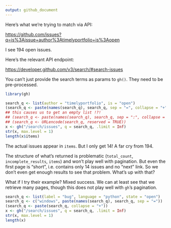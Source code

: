 ```yaml
---
output: github_document
---
```


Here's what we're trying to match via API:

<https://github.com/issues?q=is%3Aissue+author%3Atimelyportfolio+is%3Aopen>

I see 194 open issues.

Here's the relevant API endpoint:

<https://developer.github.com/v3/search/#search-issues>

You can't just provide the search terms as params to `gh()`. They need to be pre-processed.

```r
library(gh)

search_q <- list(author = "timelyportfolio", is = "open")
(search_q <- paste(names(search_q), search_q, sep = "=", collapse = "+"))
## this causes us to get an empty list !?!
## (search_q <- paste(names(search_q), search_q, sep = ":", collapse = "+"))
## (search_q <- URLencode(search_q, reserved = TRUE))
x <- gh("/search/issues", q = search_q, .limit = Inf)
str(x, max.level = 1)
length(x$items)
```

The actual issues appear in `items`. But I only get 14! A far cry from 194.

The structure of what's returned is problematic (`total_count`, `incomplete_results`, `items`) and won't play well with pagination. But even the first page is "short", i.e. contains only 14 issues and no "next" link. So we don't even get enough results to see that problem. What's up with that?

What if I try their example? Mixed success. We can at least see that we retrieve many pages, though this does not play well with `gh`'s pagination.

```r
search_q <- list(label = "bug", language = "python", state = "open")
search_q <- c("windows", paste(names(search_q), search_q, sep = "="))
(search_q <- paste(search_q, collapse = "+"))
x <- gh("/search/issues", q = search_q, .limit = Inf)
str(x, max.level = 1)
length(x)
```

